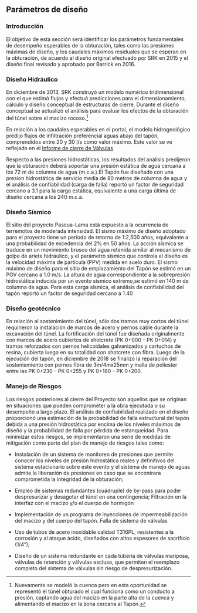 ## Parámetros de diseño {#sec-ANT}

### Introducción

El objetivo de esta sección será identificar los parámetros fundamentales de desempeño esperables de la obturación, tales como las presiones máximas de diseño, y los caudales máximos residuales que se esperan en la obturación, de acuerdo al diseño original efectuado por SRK en 2015 y el diseño final revisado y aprobado por Barrick en 2016.

### Diseño Hidráulico

En diciembre de 2013, SRK construyó un modelo numérico tridimensional con el que estimó flujos y efectuó predicciones para el dimensionamiento, cálculo y diseño conceptual de estructuras de cierre. Durante el diseño conceptual se actualizó el análisis para evaluar los efectos de la obturación del túnel sobre el macizo rocoso.^[Nuevamente se modeló la cuenca pero en esta oportunidad se representó el túnel obturado el cual funciona como un conducto a presión, captando agua del macizo en la parte alta de la cuenca y alimentando el macizo en la zona cercana al Tapón.] 

En relación a los caudales esperables en el portal, el modelo hidrogeológico predijo flujos de infiltración preferencial aguas abajo del tapón, comprendidos entre 20 y 30 l/s como valor máximo. Este valor se ve reflejado en el [Informe de cierre de Válvulas](refs/20190410 exp 1100-0504-B-12.pdf)

Respecto a las presiones hidrostáticas, los resultados del análisis predijeron que la obturación deberá soportar una presión estática de agua cercana a los 72 m de columna de agua (m.c.a.).El Tapón fue diseñado con una presion hidrostática de servicio media de 80 metros de columna de agua y el análisis de confiabilidad (carga de falla) reportó un factor de seguridad cercano a 3.1 para la carga estática, equivalente a una carga última de diseño cercana a los 240 m.c.a.


### Diseño Sísmico

El sitio del proyecto Pascua-Lama está expuesto a la ocurrencia de terremotos de moderada intensidad. El sismo máximo de diseño adoptado para el proyecto tiene un período de retorno de 1:2,500 años, equivalente a una probabilidad de excedencia del 2% en 50 años. La acción sísmica se traduce en un movimiento brusco del agua retenida similar al mecanismo de golpe de ariete hidráulico, y el parámetro sísmico que controla el diseño es la velocidad máxima de partícula (PPV) medida en suelo duro. El sismo máximo de diseño para el sitio de emplazamiento del Tapón se estimó en un PGV cercano a 1.0 m/s.  La altura de agua correspondiente a la sobrepresión hidrostática inducida por un evento sísmico extremo,se estimó en 140 m de columna de agua. Para esta carga sísmica, el análisis de confiabilidad del tapón reportó un factor de seguridad cercano a 1.40


###  Diseño geotécnico

En relación al sostenimiento del túnel, sólo dos tramos muy cortos del túnel requirieron la instalación de marcos de acero y pernos cable durante la excavación del túnel. La fortificación del túnel fue diseñada originalmente con marcos de acero cubiertos de shotcrete (PK 0+000 – PK 0+014) y tramos reforzados con pernos helicoidales galvanizados y cartuchos de resina, cubierta luego en su totalidad con shotcrete con fibra. Luego de la ejecución del tapón, en diciembre de 2018 se finalizó la reparación del sosteniemiento con pernos fibra de 3m/4mx25mm y malla de poliester entre las PK 0+230 – PK 0+255 y PK 0+180 – PK 0+200.

### Manejo de Riesgos

Los riesgos posteriores al cierre del Proyecto son aquellos que se originan en situaciones que pueden comprometer a la obra ejecutada o su desempeño a largo plazo. El análisis de confiabilidad realizado en el diseño proporcionó una estimación de la probabilidad de falla estructural del tapón debida a una presión hidrostática por encima de los niveles máximos de diseño y la probabilidad de falla por pérdida de estanqueidad. Para minimizar estos riesgos, se implementaron una serie de medidas de mitigación como parte del plan de manejo de riesgos tales como:

- Instalación de un sistema de monitoreo de presiones que permite conocer los niveles de presión hidrostática reales y definitivos del sistema estacionario sobre este evento y el sistema de manejo de aguas admite la liberación de presiones en caso que se encontrara comprometida la integridad de la obturación;

- Empleo de sistemas redundantes (cuádruple) de by-pass para poder despresurizar y desagotar el túnel en una contingencia; Filtración en la interfaz con el macizo y/o el cuerpo de hormigón

- Implementación de un programa de inyecciones de impermeabilización del macizo y del cuerpo del tapón. Falla de sistema de válvulas 

- Uso de tubos de acero inoxidable calidad T316PL, resistentes a la corrosión y al ataque ácido, diseñados con altos espesores de sacrificio (1/4”);

- Diseño de un sistema redundante en cada tubería de válvulas mariposa, válvulas de retención y válvulas esclusa, que permiten el reemplazo completo del sistema de válvulas sin riesgo de despresurización.


